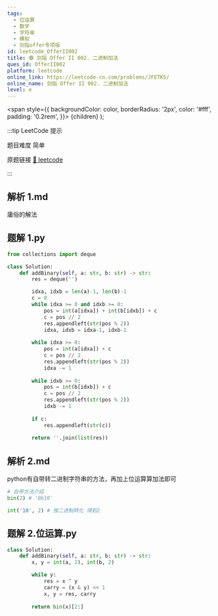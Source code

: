 ```yaml
---
tags:
  - 位运算
  - 数学
  - 字符串
  - 模拟
  - 剑指offer专项版
id: leetcode_OfferII002
title: 🟢 剑指 Offer II 002. 二进制加法
ques_id: OfferII002
platform: leetcode
online_link: https://leetcode-cn.com/problems/JFETK5/
online_name: 剑指 Offer II 002. 二进制加法
level: e
---
```


  <span
    style={{
      backgroundColor: color,
      borderRadius: '2px',
      color: '#fff',
      padding: '0.2rem',
    }}>
    {children}
  </span>
);

:::tip LeetCode 提示

题目难度 <Highlight color="#00b8a3">简单</Highlight>

原题链接 [🔗 leetcode](https://leetcode-cn.com/problems/JFETK5/)

:::



## 解析 1.md

 庸俗的解法



## 题解 1.py

```py
from collections import deque

class Solution:
    def addBinary(self, a: str, b: str) -> str:
        res = deque('')

        idxa, idxb = len(a)-1, len(b)-1
        c = 0
        while idxa >= 0 and idxb >= 0:
            pos = int(a[idxa]) + int(b[idxb]) + c
            c = pos // 2
            res.appendleft(str(pos % 2))
            idxa, idxb = idxa-1, idxb-1
        
        while idxa >= 0:
            pos = int(a[idxa]) + c
            c = pos // 2
            res.appendleft(str(pos % 2))
            idxa -= 1
        
        while idxb >= 0:
            pos = int(b[idxb]) + c
            c = pos // 2
            res.appendleft(str(pos % 2))
            idxb -= 1
        
        if c:
            res.appendleft(str(c))
        
        return ''.join(list(res))
```

## 解析 2.md

 python有自带转二进制字符串的方法，再加上位运算算加法即可

```py
# 自带方法介绍
bin(2) # '0b10'

int('10', 2) # 按二进制转化 得到2
```



## 题解 2.位运算.py

```py
class Solution:
    def addBinary(self, a: str, b: str) -> str:
        x, y = int(a, 2), int(b, 2)

        while y:
            res = x ^ y
            carry = (x & y) << 1
            x, y = res, carry
        
        return bin(x)[2:]
```


